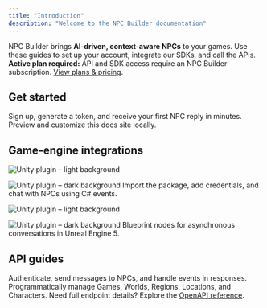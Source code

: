 ```yaml
---
title: "Introduction"
description: "Welcome to the NPC Builder documentation"
---
```


<Info>
NPC Builder brings <strong>AI-driven, context-aware NPCs</strong> to your games.  
Use these guides to set up your account, integrate our SDKs, and call the APIs.
</Info>

<Warning>
<strong>Active plan required:</strong> API and SDK access require an NPC Builder subscription.  
<a href="https://npcbuilder.com/plans">View plans & pricing</a>.
</Warning>

## Get started

<Columns cols={2}>
  <Card title="Quickstart" href="/quickstart" icon="rocket" horizontal>
    Sign up, generate a token, and receive your first NPC reply in minutes.
  </Card>
  <Card title="Documentation workflow" href="/development" icon="gear" horizontal>
    Preview and customize this docs site locally.
  </Card>
</Columns>

## Game-engine integrations

<Columns cols={2}>
  <Card title="Unity Plugin" href="/integrations/unity">
  <img
    src="/images/unity-light.png"
    alt="Unity plugin – light background"
    className="block dark:hidden rounded-lg mb-2"
  />

  <img
    src="/images/unity-dark.png"
    alt="Unity plugin – dark background"
    className="hidden dark:block rounded-lg mb-2"
  />
    Import the package, add credentials, and chat with NPCs using C# events.
  </Card>

  <Card title="Unreal Engine Plugin" href="/integrations/unreal">
  <img
    src="/images/unreal-light.svg"
    alt="Unity plugin – light background"
    className="block dark:hidden rounded-lg mb-2"
  />

  <img
    src="/images/unreal-dark.svg"
    alt="Unity plugin – dark background"
    className="hidden dark:block rounded-lg mb-2"
  />
    Blueprint nodes for asynchronous conversations in Unreal Engine 5.
  </Card>
</Columns>

## API guides

<Columns cols={2}>
  <Card title="Interactions API" href="/interactions-api-guide" icon="message-dots">
    Authenticate, send messages to NPCs, and handle events in responses.
  </Card>
  <Card title="Context API" href="/context-api-reference" icon="database">
    Programmatically manage Games, Worlds, Regions, Locations, and Characters.
  </Card>
</Columns>

<Tip>
Need full endpoint details? Explore the <a href="/api-reference/introduction">OpenAPI reference</a>.
</Tip>
